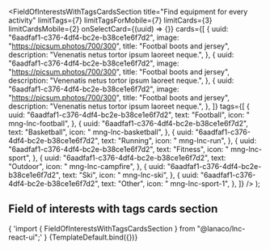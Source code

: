 


<Meta
  title="Landing sections/Field of Interests With Tags Cards Section"
  component={FieldOfInterestsWithTagsCardsSection}
/>

  <FieldOfInterestsWithTagsCardsSection
    title="Find equipment for every activity"
    limitTags={7}
    limitTagsForMobile={7}
    limitCards={3}
    limitCardsMobile={2}
    onSelectCard={(uuid) => {}}
    cards={[
      {
        uuid: "6aadfaf1-c376-4df4-bc2e-b38ce1e6f7d2",
        image: "https://picsum.photos/700/300",
        title: "Footbal boots and jersey",
        description: "Venenatis netus tortor ipsum laoreet neque.",
      },
      {
        uuid: "6aadfaf1-c376-4df4-bc2e-b38ce1e6f7d2",
        image: "https://picsum.photos/700/300",
        title: "Footbal boots and jersey",
        description: "Venenatis netus tortor ipsum laoreet neque.",
      },
      {
        uuid: "6aadfaf1-c376-4df4-bc2e-b38ce1e6f7d2",
        image: "https://picsum.photos/700/300",
        title: "Footbal boots and jersey",
        description: "Venenatis netus tortor ipsum laoreet neque.",
      },
    ]}
    tags={[
      {
        uuid: "6aadfaf1-c376-4df4-bc2e-b38ce1e6f7d2",
        text: "Football",
        icon: " mng-lnc-football",
      },
      {
        uuid: "6aadfaf1-c376-4df4-bc2e-b38ce1e6f7d2",
        text: "Basketball",
        icon: " mng-lnc-basketball",
      },
      {
        uuid: "6aadfaf1-c376-4df4-bc2e-b38ce1e6f7d2",
        text: "Running",
        icon: " mng-lnc-run",
      },
      {
        uuid: "6aadfaf1-c376-4df4-bc2e-b38ce1e6f7d2",
        text: "Fitness",
        icon: " mng-lnc-sport",
      },
      {
        uuid: "6aadfaf1-c376-4df4-bc2e-b38ce1e6f7d2",
        text: "Outdoor",
        icon: " mng-lnc-campfire",
      },
      {
        uuid: "6aadfaf1-c376-4df4-bc2e-b38ce1e6f7d2",
        text: "Ski",
        icon: " mng-lnc-ski",
      },
      {
        uuid: "6aadfaf1-c376-4df4-bc2e-b38ce1e6f7d2",
        text: "Other",
        icon: " mng-lnc-sport-1",
      },
    ]}
  />
);

## Field of interests with tags cards section

<SyntaxHighlighter language="jsx" style={nord}>
  {
    'import { FieldOfInterestsWithTagsCardsSection } from "@lanaco/lnc-react-ui";'
  }
</SyntaxHighlighter>

<Canvas>
  <Story name="Default" args={{}}>
    {TemplateDefault.bind({})}
  </Story>
</Canvas>

